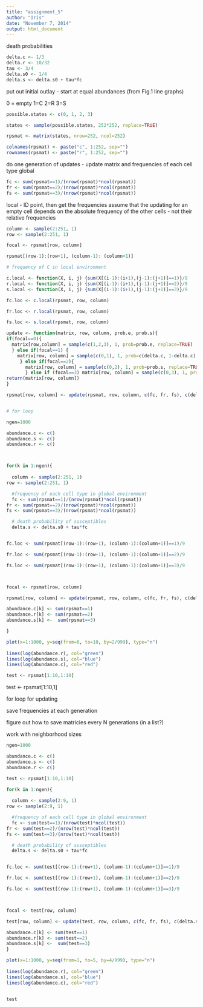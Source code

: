 ```yaml
---
title: "assignment_5"
author: "Iris"
date: "November 7, 2014"
output: html_document
---
```

death probabilities

```r
delta.c <- 1/3
delta.r <- 10/32
tau <- 3/4
delta.s0 <- 1/4
delta.s <- delta.s0 + tau*fc
```

 put out initial outlay - start at equal abundances (from Fig.1 line graphs)
 
 0 = empty
 1=C
 2=R
 3=S
 
```r
possible.states <- c(0, 1, 2, 3)

states <- sample(possible.states, 252*252, replace=TRUE)

rpsmat <- matrix(states, nrow=252, ncol=252)

colnames(rpsmat) <- paste("c", 1:252, sep="")
rownames(rpsmat) <- paste("r", 1:252, sep="")
```

do one generation of updates - update matrix and frequencies of each cell type
global

```r
fc <- sum(rpsmat==1)/(nrow(rpsmat)*ncol(rpsmat))
fr <- sum(rpsmat==2)/(nrow(rpsmat)*ncol(rpsmat))
fs <- sum(rpsmat==3)/(nrow(rpsmat)*ncol(rpsmat))

```

local - ID point, then get the frequencies
assume that the updating for an empty cell depends on the absolute frequency of the other cells - not their relative frequencies
```r
column <- sample(2:251, 1)
row <- sample(2:251, 1)

focal <- rpsmat[row, column]

rpsmat[(row-1):(row+1), (column-1): (column+1)]

# frequency of C in local environment

c.local <- function(X, i, j) {sum(X[(i-1):(i+1),(j-1):(j+1)]==1)}/9
r.local <- function(X, i, j) {sum(X[(i-1):(i+1),(j-1):(j+1)]==2)}/9
s.local <- function(X, i, j) {sum(X[(i-1):(i+1),(j-1):(j+1)]==3)}/9

fc.loc <- c.local(rpsmat, row, column)

fr.loc <- r.local(rpsmat, row, column)

fs.loc <- s.local(rpsmat, row, column)

update <- function(matrix, row, column, prob.e, prob.s){
if(focal==0){
  matrix[row,column] = sample(c(1,2,3), 1, prob=prob.e, replace=TRUE)
  } else if(focal==1) {
    matrix[row, column] = sample(c(0,1), 1, prob=c(delta.c, 1-delta.c), replace=TRUE)
     } else if(focal==2){
       matrix[row, column] = sample(c(0,2), 1, prob=prob.s, replace=TRUE)
       } else if (focal==3) matrix[row, column] = sample(c(0,3), 1, prob=c(delta.r, 1-delta.r), replace=TRUE)
return(matrix[row, column])
}  

rpsmat[row, column] <- update(rpsmat, row, column, c(fc, fr, fs), c(delta.s, 1-delta.s))


# for loop

ngen=1000

abundance.c <- c()
abundance.s <- c()
abundance.r <- c()



for(k in 1:ngen){
  
  column <- sample(2:251, 1)
row <- sample(2:251, 1)

  #frequency of each cell type in global environment
  fc <- sum(rpsmat==1)/(nrow(rpsmat)*ncol(rpsmat))
fr <- sum(rpsmat==2)/(nrow(rpsmat)*ncol(rpsmat))
fs <- sum(rpsmat==3)/(nrow(rpsmat)*ncol(rpsmat))

  # death probability of susceptibles
  delta.s <- delta.s0 + tau*fc


fc.loc <- sum(rpsmat[(row-1):(row+1), (column-1):(column+1)]==1)/9

fr.loc <- sum(rpsmat[(row-1):(row+1), (column-1):(column+1)]==2)/9

fs.loc <- sum(rpsmat[(row-1):(row+1), (column-1):(column+1)]==3)/9



focal <- rpsmat[row, column]

rpsmat[row, column] <- update(rpsmat, row, column, c(fc, fr, fs), c(delta.s, 1-delta.s))

abundance.c[k] <- sum(rpsmat==1)
abundance.r[k] <- sum(rpsmat==2)
abundance.s[k] <-  sum(rpsmat==3)

}

plot(x=1:1000, y=seq(from=8, to=10, by=2/999), type="n")
  
lines(log(abundance.r), col="green")
lines(log(abundance.s), col="blue")
lines(log(abundance.c), col="red")

test <- rpsmat[1:10,1:10]
```


test <- rpsmat[1:10,1]


for loop for updating

save frequencies at each generation

 figure out how to save matricies every N generations (in a list?)

 work with neighborhood sizes 

```r
ngen=1000

abundance.c <- c()
abundance.s <- c()
abundance.r <- c()

test <- rpsmat[1:10,1:10]

for(k in 1:ngen){
  
  column <- sample(2:9, 1)
row <- sample(2:9, 1)

  #frequency of each cell type in global environment
  fc <- sum(test==1)/(nrow(test)*ncol(test))
fr <- sum(test==2)/(nrow(test)*ncol(test))
fs <- sum(test==3)/(nrow(test)*ncol(test))

  # death probability of susceptibles
  delta.s <- delta.s0 + tau*fc


fc.loc <- sum(test[(row-1):(row+1), (column-1):(column+1)]==1)/9

fr.loc <- sum(test[(row-1):(row+1), (column-1):(column+1)]==2)/9

fs.loc <- sum(test[(row-1):(row+1), (column-1):(column+1)]==3)/9



focal <- test[row, column]

test[row, column] <- update(test, row, column, c(fc, fr, fs), c(delta.s, 1-delta.s))

abundance.c[k] <- sum(test==1)
abundance.r[k] <- sum(test==2)
abundance.s[k] <-  sum(test==3)
}

plot(x=1:1000, y=seq(from=1, to=5, by=4/999), type="n")
  
lines(log(abundance.r), col="green")
lines(log(abundance.s), col="blue")
lines(log(abundance.c), col="red")


test
```
